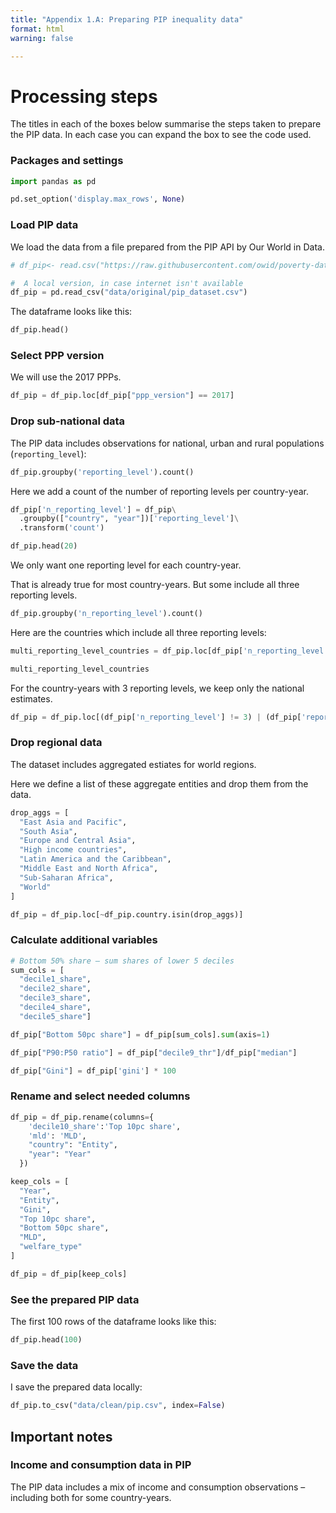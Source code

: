 ```yaml
---
title: "Appendix 1.A: Preparing PIP inequality data"
format: html
warning: false

---
```


# Processing steps

The titles in each of the boxes below summarise the steps taken to prepare the PIP data. In each case you can expand the box to see the code used.

::: {.callout-note collapse="true" appearance="minimal"}
### Packages and settings

```python

import pandas as pd

pd.set_option('display.max_rows', None)
```
:::


::: {.callout-note collapse="true" appearance="minimal"}
### Load PIP data
We load the data from a file prepared from the PIP API by Our World in Data.

```python
# df_pip<- read.csv("https://raw.githubusercontent.com/owid/poverty-data/main/datasets/pip_dataset.csv")

#  A local version, in case internet isn't available 
df_pip = pd.read_csv("data/original/pip_dataset.csv")

```

The dataframe looks like this:
```python
df_pip.head()
```
:::

::: {.callout-note collapse="true" appearance="minimal"}
### Select PPP version
We will use the 2017 PPPs.
```python
df_pip = df_pip.loc[df_pip["ppp_version"] == 2017]
```
:::

::: {.callout-note collapse="true" appearance="minimal"}
### Drop sub-national data

The PIP data includes observations for national, urban and rural populations (`reporting_level`):

```python
df_pip.groupby('reporting_level').count()
```

Here we add a count of the number of reporting levels per country-year.
```python
df_pip['n_reporting_level'] = df_pip\
  .groupby(["country", "year"])['reporting_level']\
  .transform('count')

df_pip.head(20)  
```

We only want one reporting level for each country-year.

That is already true for most country-years. But some include all three reporting levels.
```python
df_pip.groupby('n_reporting_level').count()

```

Here are the countries which include all three reporting levels:
```python

multi_reporting_level_countries = df_pip.loc[df_pip['n_reporting_level'] == 3, "country"].unique()

multi_reporting_level_countries

```


For the country-years with 3 reporting levels, we keep only the national estimates. 
```python
df_pip = df_pip.loc[(df_pip['n_reporting_level'] != 3) | (df_pip['reporting_level'] == 'national') ]
```

:::


::: {.callout-note collapse="true" appearance="minimal"}
### Drop regional data

The dataset includes aggregated estiates for world regions.

Here we define a list of these aggregate entities and drop them from the data.

```python
drop_aggs = [
  "East Asia and Pacific",
  "South Asia",
  "Europe and Central Asia",
  "High income countries",
  "Latin America and the Caribbean",
  "Middle East and North Africa",
  "Sub-Saharan Africa",
  "World"
]

df_pip = df_pip.loc[~df_pip.country.isin(drop_aggs)]

```
:::


::: {.callout-note collapse="true" appearance="minimal"}
### Calculate additional variables

```python

# Bottom 50% share – sum shares of lower 5 deciles
sum_cols = [
  "decile1_share",
  "decile2_share",
  "decile3_share",
  "decile4_share",
  "decile5_share"]

df_pip["Bottom 50pc share"] = df_pip[sum_cols].sum(axis=1)

df_pip["P90:P50 ratio"] = df_pip["decile9_thr"]/df_pip["median"]

df_pip["Gini"] = df_pip['gini'] * 100

```

:::

::: {.callout-note collapse="true" appearance="minimal"}
### Rename and select needed columns

```python

df_pip = df_pip.rename(columns={
    'decile10_share':'Top 10pc share',
    'mld': 'MLD',
    "country": "Entity",
    "year": "Year"
  })

keep_cols = [
  "Year",
  "Entity",
  "Gini",
  "Top 10pc share",
  "Bottom 50pc share",
  "MLD",
  "welfare_type"
]

df_pip = df_pip[keep_cols]

```

:::



::: {.callout-note collapse="true" appearance="minimal"}
### See the prepared PIP data

The first 100 rows of the dataframe looks like this:
```python
df_pip.head(100)
```

:::

::: {.callout-note collapse="true" appearance="minimal"}
### Save the data
I save the prepared data locally:
```python
df_pip.to_csv("data/clean/pip.csv", index=False)
```
:::



## Important notes

### Income and consumption data in PIP
The PIP data includes a mix of income and consumption observations – including both for some country-years.

